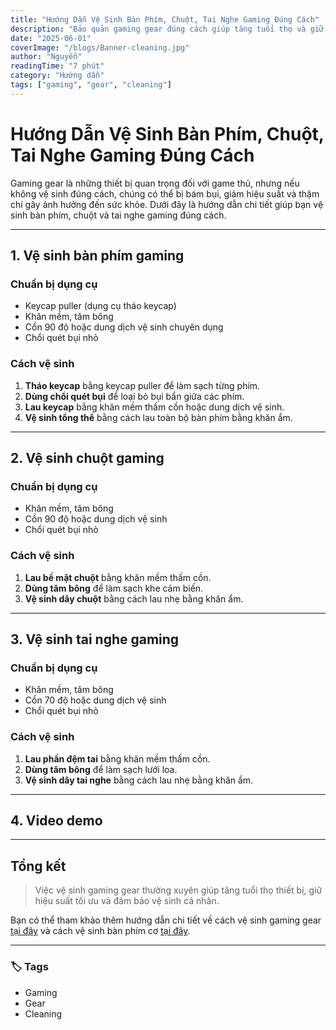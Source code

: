 ---
title: "Hướng Dẫn Vệ Sinh Bàn Phím, Chuột, Tai Nghe Gaming Đúng Cách"
description: "Bảo quản gaming gear đúng cách giúp tăng tuổi thọ và giữ hiệu suất tối ưu."
date: "2025-06-01"
coverImage: "/blogs/Banner-cleaning.jpg"
author: "Nguyễn"
readingTime: "7 phút"
category: "Hướng dẫn"
tags: ["gaming", "gear", "cleaning"]
---


# Hướng Dẫn Vệ Sinh Bàn Phím, Chuột, Tai Nghe Gaming Đúng Cách

Gaming gear là những thiết bị quan trọng đối với game thủ, nhưng nếu không vệ sinh đúng cách, chúng có thể bị bám bụi, giảm hiệu suất và thậm chí gây ảnh hưởng đến sức khỏe. Dưới đây là hướng dẫn chi tiết giúp bạn vệ sinh bàn phím, chuột và tai nghe gaming đúng cách.

---

## 1. Vệ sinh bàn phím gaming

### **Chuẩn bị dụng cụ**

- Keycap puller (dụng cụ tháo keycap)
- Khăn mềm, tăm bông
- Cồn 90 độ hoặc dung dịch vệ sinh chuyên dụng
- Chổi quét bụi nhỏ

### **Cách vệ sinh**

1. **Tháo keycap** bằng keycap puller để làm sạch từng phím.
2. **Dùng chổi quét bụi** để loại bỏ bụi bẩn giữa các phím.
3. **Lau keycap** bằng khăn mềm thấm cồn hoặc dung dịch vệ sinh.
4. **Vệ sinh tổng thể** bằng cách lau toàn bộ bàn phím bằng khăn ẩm.

---

## 2. Vệ sinh chuột gaming

### **Chuẩn bị dụng cụ**

- Khăn mềm, tăm bông
- Cồn 90 độ hoặc dung dịch vệ sinh
- Chổi quét bụi nhỏ

### **Cách vệ sinh**

1. **Lau bề mặt chuột** bằng khăn mềm thấm cồn.
2. **Dùng tăm bông** để làm sạch khe cảm biến.
3. **Vệ sinh dây chuột** bằng cách lau nhẹ bằng khăn ẩm.

---

## 3. Vệ sinh tai nghe gaming

### **Chuẩn bị dụng cụ**

- Khăn mềm, tăm bông
- Cồn 70 độ hoặc dung dịch vệ sinh
- Chổi quét bụi nhỏ

### **Cách vệ sinh**

1. **Lau phần đệm tai** bằng khăn mềm thấm cồn.
2. **Dùng tăm bông** để làm sạch lưới loa.
3. **Vệ sinh dây tai nghe** bằng cách lau nhẹ bằng khăn ẩm.

---

## 4. Video demo

<YoutubeEmbed videoId="dQw4w9WgXcQ" />

---

## Tổng kết

> Việc vệ sinh gaming gear thường xuyên giúp tăng tuổi thọ thiết bị, giữ hiệu suất tối ưu và đảm bảo vệ sinh cá nhân.

Bạn có thể tham khảo thêm hướng dẫn chi tiết về cách vệ sinh gaming gear [tại đây](https://ngoctuyenpc.com/cach-ve-sinh-gaming-gear-cho-may-tinh-choi-game) và cách vệ sinh bàn phím cơ [tại đây](https://apshop.vn/blogs/tin-tuc-tong-hop/giai-dap-quy-trinh-ve-sinh-ban-phim-co-dung-cach).

---

### 🏷️ Tags

- Gaming
- Gear
- Cleaning
